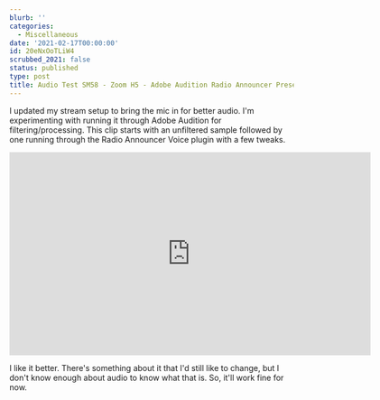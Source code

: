 ```yaml
---
blurb: ''
categories:
  - Miscellaneous
date: '2021-02-17T00:00:00'
id: 20eNxOoTLiW4
scrubbed_2021: false
status: published
type: post
title: Audio Test SM58 - Zoom H5 - Adobe Audition Radio Announcer Preset
---
```


I updated my stream setup to bring the mic in for better audio. I'm experimenting with running it through Adobe Audition for filtering/processing. This clip starts with an unfiltered sample followed by one running through the Radio Announcer Voice plugin with a few tweaks. 

<iframe src="https://player.vimeo.com/video/513146181" width="640" height="360" frameborder="0" allow="autoplay; fullscreen; picture-in-picture" allowfullscreen></iframe>

I like it better. There's something about it that I'd still like to change, but I don't know enough about audio to know what that is. So, it'll work fine for now.

